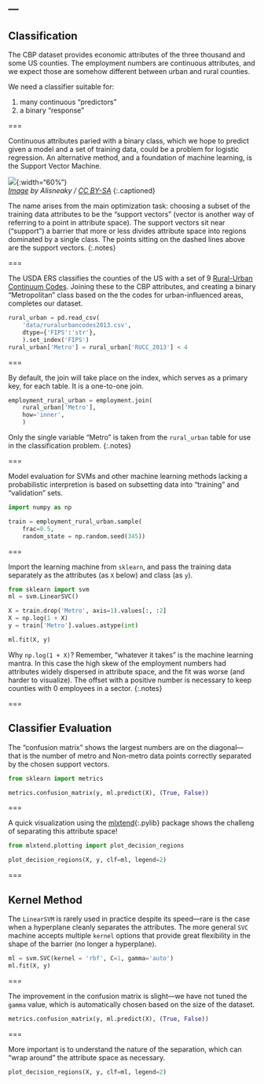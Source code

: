 ---
---

## Classification

The CBP dataset provides economic attributes of the three thousand and
some US counties. The employment numbers are continuous attributes, and
we expect those are somehow different between urban and rural counties.

We need a classifier suitable for:

1. many continuous "predictors"
1. a binary "response"

===

Continuous attributes paried with a binary class, which we hope to
predict given a model and a set of training data, could be a problem
for logistic regression. An alternative method, and a foundation of
machine learning, is the Support Vector Machine.

![]({% include asset.html path="images/Kernel_Machine.svg" %}){:width="60%"}  
*[Image][kernel_machine] by Alisneaky / [CC BY-SA]*
{:.captioned}

[kernel_machine]: https://commons.wikimedia.org/w/index.php?curid=47868867
[CC BY-SA]: https://creativecommons.org/licenses/by-sa/4.0

The name arises from the main optimization task: choosing a subset of
the training data attributes to be the "support vectors" (vector is
another way of referring to a point in attribute space). The support
vectors sit near ("support") a barrier that more or less divides
attribute space into regions dominated by a single class. The points
sitting on the dashed lines above are the support vectors.
{:.notes}

===

The USDA ERS classifies the counties of the US with a set of 9
[Rural-Urban Continuum Codes]. Joining these to the CBP attributes,
and creating a binary "Metropolitan" class based on the the codes for
urban-influenced areas, completes our dataset.

```python
rural_urban = pd.read_csv(
    'data/ruralurbancodes2013.csv',
    dtype={'FIPS':'str'},
    ).set_index('FIPS')
rural_urban['Metro'] = rural_urban['RUCC_2013'] < 4
```

[Rural-Urban Continuum Codes]: https://www.ers.usda.gov/data-products/rural-urban-continuum-codes/

===

By default, the join will take place on the index, which serves as a
primary key, for each table. It is a one-to-one join.

```python
employment_rural_urban = employment.join(
    rural_urban['Metro'],
    how='inner',
    )
```

Only the single variable "Metro" is taken from the `rural_urban` table for use
in the classification problem.
{:.notes}

===

Model evaluation for SVMs and other machine learning methods lacking a
probabilistic interpretion is based on subsetting data into "training"
and "validation" sets.

```python
import numpy as np

train = employment_rural_urban.sample(
    frac=0.5,
    random_state = np.random.seed(345))
```

===

Import the learning machine from `sklearn`, and pass the training data
separately as the attributes (as `X` below) and class (as `y`).

```python
from sklearn import svm
ml = svm.LinearSVC()

X = train.drop('Metro', axis=1).values[:, :2]
X = np.log(1 + X)
y = train['Metro'].values.astype(int)

ml.fit(X, y)
```

Why `np.log(1 + X)`? Remember, "whatever it takes" is the machine
learning mantra. In this case the high skew of the employment numbers
had attributes widely dispersed in attribute space, and the fit was
worse (and harder to visualize). The offset with a positive number is
necessary to keep counties with 0 employees in a sector.
{:.notes}

===

## Classifier Evaluation

The "confusion matrix" shows the largest numbers are on the
diagonal---that is the number of metro and Non-metro data points
correctly separated by the chosen support vectors.

```python
from sklearn import metrics

metrics.confusion_matrix(y, ml.predict(X), (True, False))
```

===

A quick visualization using the [mlxtend](){:.pylib} package
shows the challeng of separating this attribute space!

```python
from mlxtend.plotting import plot_decision_regions

plot_decision_regions(X, y, clf=ml, legend=2)
```

===

## Kernel Method

The `LinearSVM` is rarely used in practice despite its speed---rare is
the case when a hyperplane cleanly separates the attributes. The more
general `SVC` machine accepts multiple `kernel` options that provide
great flexibility in the shape of the barrier (no longer a hyperplane).

```python
ml = svm.SVC(kernel = 'rbf', C=1, gamma='auto')
ml.fit(X, y)
```

===

The improvement in the confusion matrix is slight---we have not tuned
the `gamma` value, which is automatically chosen based on the size of
the dataset.

```python
metrics.confusion_matrix(y, ml.predict(X), (True, False))
```

===

More important is to understand the nature of the separation, which
can "wrap around" the attribute space as necessary.

```python
plot_decision_regions(X, y, clf=ml, legend=2)
```

<!--
https://www.ers.usda.gov/data-products/rural-urban-continuum-codes/
FIPS over 3K
RUCC_2013 1,2,3 Metro / 4-9 Nonmetro
-->
